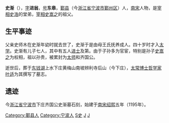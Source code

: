 '''史渐'''（{{bd|1124年||1195年||catIdx=S史}}），[[表字|字]]'''进翁'''，[[号|号]]'''东皋'''，[[鄞县|鄞县]]（今[[浙江省|浙江省]][[宁波市|宁波市]][[鄞州区|鄞州区]]）人，[[南宋|南宋]]人物，是[[宰相|宰相]][[史浩|史浩]]的堂弟，[[宰相|宰相]][[史嵩之|史嵩之]]的祖父。

==生平事迹==
父亲史师木在史渐年幼时就去世了，史渐于是由母王氏抚养成人。四十岁时才入[[太学|太学]]。史渐有儿子七人，其中有五人[[进士|进士]]及第。由于子孙多为官宦，特别是孙子[[史嵩之|史嵩之]]为权相，祖以孙贵，被累封为[[太师|太师]]和齐国公。

逝世后，葬于[[东钱湖|东钱湖]]上水下庄黄梅山南坡辨利寺后山（今下庄），[[太常博士|太常博士]][[哲学家|哲学家]][[叶适|叶适]]为其撰写了墓志。

==遗迹==

今[[浙江省|浙江省]][[宁波市|宁波市]]下庄齐国公史渐墓石刻，始建于[[南宋|南宋]][[绍熙|绍熙]]五年（1195年）。

{{DEFAULTSORT:Shi史渐}}
[[Category:鄞县人|Category:鄞县人]]
[[Category:宁波人|Category:宁波人]]
[[Category:宋朝政治人物|S史]]
[[Category:史姓|J]]
[[Category:鄞縣史氏|J]]